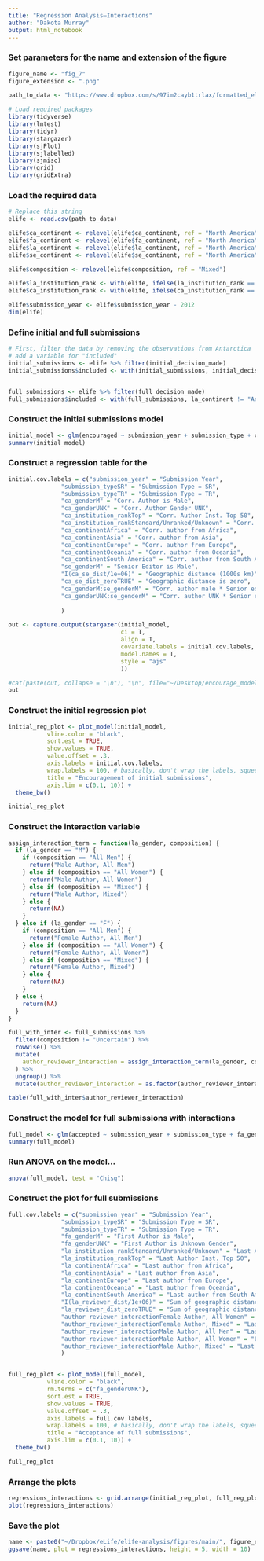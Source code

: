 ```yaml
---
title: "Regression Analysis—Interactions"
author: "Dakota Murray"
output: html_notebook
---
```


### Set parameters for the name and extension of the figure
```r
figure_name <- "fig_7"
figure_extension <- ".png"

path_to_data <- "https://www.dropbox.com/s/97im2cayb1trlax/formatted_elife.csv?dl=1"
```

```r
# Load required packages
library(tidyverse)
library(lmtest)
library(tidyr)
library(stargazer)
library(sjPlot)
library(sjlabelled)
library(sjmisc)
library(grid)
library(gridExtra)
```

### Load the required data
```r
# Replace this string 
elife <- read.csv(path_to_data)

elife$ca_continent <- relevel(elife$ca_continent, ref = "North America")
elife$fa_continent <- relevel(elife$fa_continent, ref = "North America")
elife$la_continent <- relevel(elife$la_continent, ref = "North America")
elife$se_continent <- relevel(elife$se_continent, ref = "North America")

elife$composition <- relevel(elife$composition, ref = "Mixed")

elife$la_institution_rank <- with(elife, ifelse(la_institution_rank == "Top", "Top", "Sandard/Unranked/Unknown"))
elife$ca_institution_rank <- with(elife, ifelse(ca_institution_rank == "Top", "Top", "Sandard/Unranked/Unknown"))

elife$submission_year <- elife$submission_year - 2012
dim(elife)
```

### Define initial and full submissions
```r
# First, filter the data by removing the observations from Antarctica 
# add a variable for "included"
initial_submissions <- elife %>% filter(initial_decision_made)
initial_submissions$included <- with(initial_submissions, initial_decision_made & ca_continent != "Antarctica" & !is.na(ca_institution_rank) & !is.na(ca_gender) & !is.na(ca_se_dist) & !is.na(se_gender))


full_submissions <- elife %>% filter(full_decision_made)
full_submissions$included <- with(full_submissions, la_continent != "Antarctica" & fa_continent != "Antarctica" & !is.na(la_gender) & la_gender != "UNK" & composition != "Uncertain" & !is.na(la_reviewer_dist) & !is.na(la_reviewer_dist_zero) & !is.na(la_institution_rank) & !is.na(la_continent) & !is.na(fa_gender))
```

### Construct the initial submissions model
```r
initial_model <- glm(encouraged ~ submission_year + submission_type + ca_gender +  ca_institution_rank + ca_continent + I(ca_se_dist / 1000000) + ca_se_dist_zero + ca_se_dist_zero, data = subset(initial_submissions, included), family = "binomial")
summary(initial_model)
```

### Construct a regression table for the 
```r
initial.cov.labels = c("submission_year" = "Submission Year", 
               "submission_typeSR" = "Submission Type = SR", 
               "submission_typeTR" = "Submission Type = TR", 
               "ca_genderM" = "Corr. Author is Male",
               "ca_genderUNK" = "Corr. Author Gender UNK",
               "ca_institution_rankTop" = "Corr. Author Inst. Top 50",
               "ca_institution_rankStandard/Unranked/Unknown" = "Corr. Author Inst. Below 200",
               "ca_continentAfrica" = "Corr. author from Africa",
               "ca_continentAsia" = "Corr. author from Asia",
               "ca_continentEurope" = "Corr. author from Europe",
               "ca_continentOceania" = "Corr. author from Oceania",
               "ca_continentSouth America" = "Corr. author from South America",
               "se_genderM" = "Senior Editor is Male",
               "I(ca_se_dist/1e+06)" = "Geographic distance (1000s km)",
               "ca_se_dist_zeroTRUE" = "Geographic distance is zero",
               "ca_genderM:se_genderM" = "Corr. author male * Senior editor male",
               "ca_genderUNK:se_genderM" = "Corr. author UNK * Senior editor male"
               
               )

out <- capture.output(stargazer(initial_model, 
                                ci = T, 
                                align = T, 
                                covariate.labels = initial.cov.labels, 
                                model.names = T,
                                style = "ajs"
                                ))

#cat(paste(out, collapse = "\n"), "\n", file="~/Desktop/encourage_model.txt", append=F)
out
```

### Construct the initial regression plot
```r
initial_reg_plot <- plot_model(initial_model, 
           vline.color = "black", 
           sort.est = TRUE, 
           show.values = TRUE, 
           value.offset = .3, 
           axis.labels = initial.cov.labels,
           wrap.labels = 100, # basically, don't wrap the labels, squeeze them all in
           title = "Encouragement of initial submissions",
           axis.lim = c(0.1, 10)) +
  theme_bw()

initial_reg_plot
```


### Construct the interaction variable
```r
assign_interaction_term = function(la_gender, composition) {
  if (la_gender == "M") {
    if (composition == "All Men") {
      return("Male Author, All Men")
    } else if (composition == "All Women") {
      return("Male Author, All Women")
    } else if (composition == "Mixed") {
      return("Male Author, Mixed")
    } else {
      return(NA)
    }
  } else if (la_gender == "F") {
    if (composition == "All Men") {
      return("Female Author, All Men")
    } else if (composition == "All Women") {
      return("Female Author, All Women")
    } else if (composition == "Mixed") {
      return("Female Author, Mixed")
    } else {
      return(NA)
    }
  } else {
    return(NA)
  }
}

full_with_inter <- full_submissions %>%
  filter(composition != "Uncertain") %>%
  rowwise() %>%
  mutate(
    author_reviewer_interaction = assign_interaction_term(la_gender, composition)
  ) %>%
  ungroup() %>%
  mutate(author_reviewer_interaction = as.factor(author_reviewer_interaction))

table(full_with_inter$author_reviewer_interaction)
```


### Construct the model for full submissions with interactions
```r
full_model <- glm(accepted ~ submission_year + submission_type + fa_gender + la_institution_rank + la_continent + I(la_reviewer_dist/ 1000000) + la_reviewer_dist_zero + author_reviewer_interaction, data = subset(full_with_inter, included), family = "binomial")
summary(full_model)
```


### Run ANOVA on the model...
```r
anova(full_model, test = "Chisq")
```

### Construct the plot for full submissions
```r
full.cov.labels = c("submission_year" = "Submission Year", 
               "submission_typeSR" = "Submission Type = SR", 
               "submission_typeTR" = "Submission Type = TR", 
               "fa_genderM" = "First Author is Male",
               "fa_genderUNK" = "First Author is Unknown Gender",
               "la_institution_rankStandard/Unranked/Unknown" = "Last Author Inst. Below 200",
               "la_institution_rankTop" = "Last Author Inst. Top 50",
               "la_continentAfrica" = "Last author from Africa",
               "la_continentAsia" = "Last author from Asia",
               "la_continentEurope" = "Last author from Europe",
               "la_continentOceania" = "Last author from Oceania",
               "la_continentSouth America" = "Last author from South America",
               "I(la_reviewer_dist/1e+06)" = "Sum of geographic distance (1000s km)",
               "la_reviewer_dist_zeroTRUE" = "Sum of geographic distance is zero",
               "author_reviewer_interactionFemale Author, All Women" = "Last author female - all reviewers female",
               "author_reviewer_interactionFemale Author, Mixed" = "Last author female - mixed reviewers",
               "author_reviewer_interactionMale Author, All Men" = "Last author male - all reviewers men",
               "author_reviewer_interactionMale Author, All Women" = "Last author male - all reviewers female",
               "author_reviewer_interactionMale Author, Mixed" = "Last author male - mixed reviewers"
               )


full_reg_plot <- plot_model(full_model, 
           vline.color = "black", 
           rm.terms = c("fa_genderUNK"),
           sort.est = TRUE, 
           show.values = TRUE, 
           value.offset = .3, 
           axis.labels = full.cov.labels,
           wrap.labels = 100, # basically, don't wrap the labels, squeeze them all in
           title = "Acceptance of full submissions",
           axis.lim = c(0.1, 10)) +
  theme_bw()

full_reg_plot
```


### Arrange the plots
```r
regressions_interactions <- grid.arrange(initial_reg_plot, full_reg_plot, ncol = 2)
plot(regressions_interactions)
```

### Save the plot
```r
name <- paste0("~/Dropbox/eLife/elife-analysis/figures/main/", figure_name, figure_extension)
ggsave(name, plot = regressions_interactions, height = 5, width = 10)
```